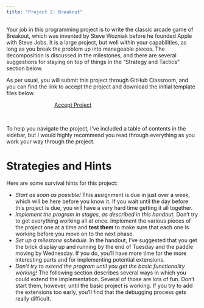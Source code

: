 ```yaml
---
title: "Project 2: Breakout"
---
```


Your job in this programming project is to write the classic arcade game of Breakout, which was invented by Steve Wozniak before he founded Apple with Steve Jobs. It is a large project, but well within your capabilities, as long as you break the problem up into manageable pieces. The decomposition is discussed in the milestones, and there are several suggestions for staying on top of things in the "Strategy and Tactics" section below.


As per usual, you will submit this project through GitHub Classroom, and you can find the link to accept the project and download the initial template files below.

```{=html}
<a href='https://classroom.github.com/a/etU9rUx1' target="_blank" class="btn btn-success" style='margin:auto; display: block; width:50%;'>Accept Project</a>
```
<br>

To help you navigate the project, I've included a table of contents in the sidebar, but I would highly recommend you read through everything as you work your way through the project.




# Strategies and Hints
Here are some survival hints for this project:

- _Start as soon as possible!_ This assignment is due in just over a week, which will be here before you know it. If you wait until the day before this project is due, you will have a very hard time getting it all together.
- _Implement the program in stages, as described in this handout._ Don't try to get everything working all at once. Implement the various pieces of the project one at a time and **test them** to make sure that each one is working before you move on to the next phase.
- _Set up a milestone schedule._ In the handout, I've suggested that you get the brick display up and running by the end of Tuesday and the paddle moving by Wednesday. If you do, you'll have more time for the more interesting parts and for implementing potential extensions.
- _Don't try to extend the program until you get the basic functionality working!_ The following section describes several ways in which you could extend the implementation. Several of those are lots of fun. Don't start them, however, until the basic project is working. If you try to add the extensions too early, you'll find that the debugging process gets really difficult.

